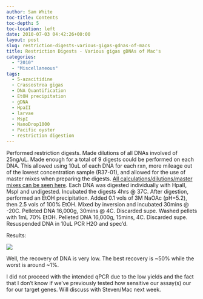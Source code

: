 ```yaml
---
author: Sam White
toc-title: Contents
toc-depth: 5
toc-location: left
date: 2010-07-03 04:42:26+00:00
layout: post
slug: restriction-digests-various-gigas-gdnas-of-macs
title: Restriction Digests - Various gigas gDNAs of Mac's
categories:
  - "2010"
  - "Miscellaneous"
tags:
  - 5-azacitidine
  - Crassostrea gigas
  - DNA Quantification
  - EtOH precipitation
  - gDNA
  - HpaII
  - larvae
  - MspI
  - NanoDrop1000
  - Pacific oyster
  - restriction digestion
---
```


Performed restriction digests. Made dilutions of all DNAs involved of 25ng/uL. Made enough for a total of 9 digests could be performed on each DNA. This allowed using 10uL of each DNA for each rxn, more mileage out of the lowest concentration sample (R37-01), and allowed for the use of master mixes when preparing the digests. [All calculations/dilutions/master mixes can be seen here](https://spreadsheets.google.com/ccc?key=0AmS_90rPaQMzdGdTZUJBQW8yT0ZjMkF3QzZ4U2dMNEE&hl=en&authkey=CN7umpIO). Each DNA was digested individually with HpaII, MspI and undigested. Incubated the digests 4hrs @ 37C. After digestion, performed an EtOH precipitation. Added 0.1 vols of 3M NaOAc (pH=5.2), then 2.5 vols of 100% EtOH. Mixed by inversion and incubated 30mins @ -20C. Pelleted DNA 16,000g, 30mins @ 4C. Discarded supe. Washed pellets with 1mL 70% EtOH. Pelleted DNA 16,000g, 15mins, 4C. Discarded supe. Resuspended DNA in 10uL PCR H2O and spec'd.

Results:

![](https://eagle.fish.washington.edu/Arabidopsis/20100702%20gDNA%20digests%20ODs.JPG)

Well, the recovery of DNA is very low. The best recovery is ~50% while the worst is around ~1%.

I did not proceed with the intended qPCR due to the low yields and the fact that I don't know if we've previously tested how sensitive our assay(s) our for our target genes. Will discuss with Steven/Mac next week.
